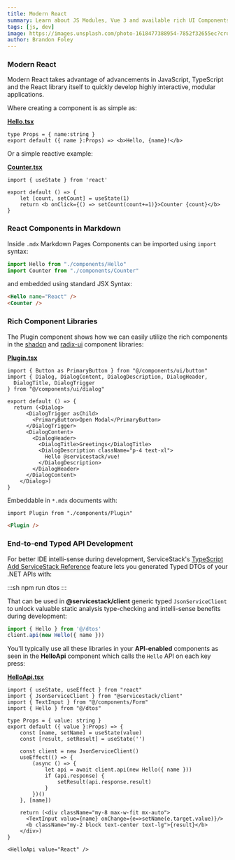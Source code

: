 ```yaml
---
title: Modern React
summary: Learn about JS Modules, Vue 3 and available rich UI Components
tags: [js, dev]
image: https://images.unsplash.com/photo-1618477388954-7852f32655ec?crop=entropy&fit=crop&h=1000&w=2000
author: Brandon Foley
---
```



### Modern React

Modern React takes advantage of advancements in JavaScript, TypeScript and the React library
itself to quickly develop highly interactive, modular applications.

Where creating a component is as simple as:

**[Hello.tsx]()**

```tsx
type Props = { name:string }
export default ({ name }:Props) => <b>Hello, {name}!</b>
```
<div className="text-center text-2xl py-2">
    <Hello name="React" />
</div>

Or a simple reactive example:

**[Counter.tsx]()**

```tsx
import { useState } from 'react'

export default () => {
    let [count, setCount] = useState(1)
    return <b onClick={() => setCount(count+=1)}>Counter {count}</b>
}
```

<div className="text-center text-2xl py-2 cursor-pointer select-none">
    <Counter />
</div>

### React Components in Markdown

Inside `.mdx` Markdown Pages Components can be imported using `import` syntax:

```ts
import Hello from "./components/Hello"
import Counter from "./components/Counter"
```

and embedded using standard JSX Syntax:

```html
<Hello name="React" />
<Counter />
```

### Rich Component Libraries

The Plugin component shows how we can easily utilize the rich components in the 
[shadcn](https://ui.shadcn.com/docs/components/accordion) and [radix-ui](https://www.radix-ui.com/)
component libraries:

**[Plugin.tsx]()**

```tsx
import { Button as PrimaryButton } from "@/components/ui/button"
import { Dialog, DialogContent, DialogDescription, DialogHeader,
  DialogTitle, DialogTrigger
} from "@/components/ui/dialog"

export default () => {
  return (<Dialog>
      <DialogTrigger asChild>
        <PrimaryButton>Open Modal</PrimaryButton>
      </DialogTrigger>
      <DialogContent>
        <DialogHeader>
          <DialogTitle>Greetings</DialogTitle>
          <DialogDescription className="p-4 text-xl">
            Hello @servicestack/vue!
          </DialogDescription>
        </DialogHeader>
      </DialogContent>
    </Dialog>)
}
```

Embeddable in `*.mdx` documents with:

```html
import Plugin from "./components/Plugin"

<Plugin />
```

<div className="text-center text-2xl py-8">
    <Plugin id="plugin" />
</div>

### End-to-end Typed API Development

For better IDE intelli-sense during development, ServiceStack's 
[TypeScript Add ServiceStack Reference](https://docs.servicestack.net/typescript-add-servicestack-reference) feature
lets you generated Typed DTOs of your .NET APIs with:

:::sh
npm run dtos
:::

That can be used in **@servicestack/client** generic typed `JsonServiceClient`
to unlock valuable static analysis type-checking and intelli-sense benefits during development:

```js
import { Hello } from '@/dtos'
client.api(new Hello({ name }))
```

You'll typically use all these libraries in your **API-enabled** components as seen in the
**HelloApi** component which calls the `Hello` API on each key press:

**[HelloApi.tsx]()**

```tsx
import { useState, useEffect } from "react"
import { JsonServiceClient } from "@servicestack/client"
import { TextInput } from "@/components/Form"
import { Hello } from "@/dtos"

type Props = { value: string }
export default ({ value }:Props) => {
    const [name, setName] = useState(value)
    const [result, setResult] = useState('')
    
    const client = new JsonServiceClient()
    useEffect(() => {
        (async () => {
            let api = await client.api(new Hello({ name }))
            if (api.response) {
                setResult(api.response.result)
            }
        })()
    }, [name])

    return (<div className="my-8 max-w-fit mx-auto">
      <TextInput value={name} onChange={e=>setName(e.target.value)}/>
      <b className="my-2 block text-center text-lg">{result}</b>
    </div>)
}
```

```tsx
<HelloApi value="React" />
```

<HelloApi value="React" />
